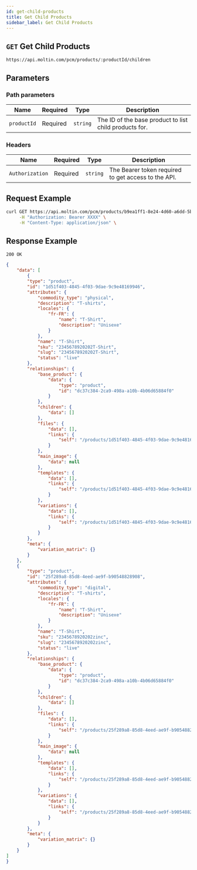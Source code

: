 ```yaml
---
id: get-child-products
title: Get Child Products
sidebar_label: Get Child Products
---
```


## `GET` Get Child Products

```http
https://api.moltin.com/pcm/products/:productId/children
```

## Parameters

### Path parameters

| Name | Required | Type | Description |
| --- | --- | --- | --- |
| `productId` | Required | `string` | The ID of the base product to list child products for. |

### Headers

| Name | Required | Type | Description |
| --- | --- | --- | --- |
| `Authorization` | Required | `string` | The Bearer token required to get access to the API. |

## Request Example

```bash
curl GET https://api.moltin.com/pcm/products/b9ea1ff1-8e24-4d60-a6dd-5bb39fb25aa0/children \
     -H "Authorization: Bearer XXXX" \
     -H "Content-Type: application/json" \
```

## Response Example

`200 OK`

```json
{
    "data": [
        {
        "type": "product",
        "id": "1d51f403-4845-4f03-9dae-9c9e48169946",
        "attributes": {
            "commodity_type": "physical",
            "description": "T-shirts",
            "locales": {
                "fr-FR": {
                    "name": "T-Shirt",
                    "description": "Unisexe"
                }
            },
            "name": "T-Shirt",
            "sku": "2345678920202T-Shirt",
            "slug": "2345678920202T-Shirt",
            "status": "live"
        },
        "relationships": {
            "base_product": {
                "data": {
                    "type": "product",
                    "id": "dc37c384-2ca9-498a-a10b-4b06d65884f0"
                }
            },
            "children": {
                "data": []
            },
            "files": {
                "data": [],
                "links": {
                    "self": "/products/1d51f403-4845-4f03-9dae-9c9e48169946/relationships/files"
                }
            },
            "main_image": {
                "data": null
            },
            "templates": {
                "data": [],
                "links": {
                    "self": "/products/1d51f403-4845-4f03-9dae-9c9e48169946/relationships/templates"
                }
            },
            "variations": {
                "data": [],
                "links": {
                    "self": "/products/1d51f403-4845-4f03-9dae-9c9e48169946/relationships/variations"
                }
            }
        },
        "meta": {
            "variation_matrix": {}
        }
    },
    {
        "type": "product",
        "id": "25f289a8-85d8-4eed-ae9f-b90548828908",
        "attributes": {
            "commodity_type": "digital",
            "description": "T-shirts",
            "locales": {
                "fr-FR": {
                    "name": "T-Shirt",
                    "description": "Unisexe"
                }
            },
            "name": "T-Shirt",
            "sku": "2345678920202zinc",
            "slug": "2345678920202zinc",
            "status": "live"
        },
        "relationships": {
            "base_product": {
                "data": {
                    "type": "product",
                    "id": "dc37c384-2ca9-498a-a10b-4b06d65884f0"
                }
            },
            "children": {
                "data": []
            },
            "files": {
                "data": [],
                "links": {
                    "self": "/products/25f289a8-85d8-4eed-ae9f-b90548828908/relationships/files"
                }
            },
            "main_image": {
                "data": null
            },
            "templates": {
                "data": [],
                "links": {
                    "self": "/products/25f289a8-85d8-4eed-ae9f-b90548828908/relationships/templates"
                }
            },
            "variations": {
                "data": [],
                "links": {
                    "self": "/products/25f289a8-85d8-4eed-ae9f-b90548828908/relationships/variations"
                }
            }
        },
        "meta": {
            "variation_matrix": {}
        }
    }
]
}
```

